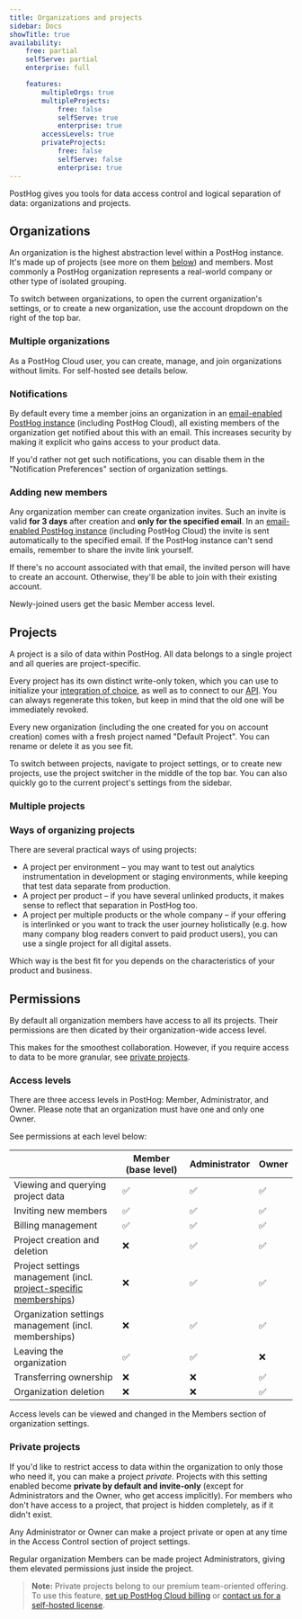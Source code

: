 ```yaml
---
title: Organizations and projects
sidebar: Docs
showTitle: true
availability:
    free: partial
    selfServe: partial
    enterprise: full

    features:
        multipleOrgs: true
        multipleProjects:
            free: false
            selfServe: true
            enterprise: true
        accessLevels: true
        privateProjects:
            free: false
            selfServe: false
            enterprise: true
---
```


PostHog gives you tools for data access control and logical separation of data: organizations and projects.

## Organizations

An organization is the highest abstraction level within a PostHog instance. It's made up of projects (see more on them [below](#projects)) and members.
Most commonly a PostHog organization represents a real-world company or other type of isolated grouping.

To switch between organizations, to open the current organization's settings, or to create a new organization, use the account dropdown on the right of the top bar.

### Multiple organizations

<FeatureAvailability availability={_frontmatter.availability.features.multipleOrgs} />

As a PostHog Cloud user, you can create, manage, and join organizations without limits. For self-hosted see details below.

### Notifications

By default every time a member joins an organization in an [email-enabled PostHog instance](/docs/self-host/configure/email) (including PostHog Cloud), all existing members of the organization get notified about this with an email. This increases security by making it explicit who gains access to your product data.

If you'd rather not get such notifications, you can disable them in the "Notification Preferences" section of organization settings.

### Adding new members

Any organization member can create organization invites. Such an invite is valid **for 3 days** after creation and **only for the specified email**.
In an [email-enabled PostHog instance](/docs/self-host/configure/email) (including PostHog Cloud) the invite is sent automatically to the specified email. If the PostHog instance can't send emails, remember to share the invite link yourself.

If there's no account associated with that email, the invited person will have to create an account. Otherwise, they'll be able to join with their existing account.

Newly-joined users get the basic Member access level.

## Projects

A project is a silo of data within PostHog. All data belongs to a single project and all queries are project-specific.

Every project has its own distinct write-only token, which you can use to initialize your [integration of choice](/docs/integrate), as well as to connect to our [API](/docs/api). You can always regenerate this token, but keep in mind that the old one will be immediately revoked.

Every new organization (including the one created for you on account creation) comes with a fresh project named "Default Project". You can rename or delete it as you see fit.

To switch between projects, navigate to project settings, or to create new projects, use the project switcher in the middle of the top bar. You can also quickly go to the current project's settings from the sidebar.

### Multiple projects

<FeatureAvailability availability={_frontmatter.availability.features.multipleProjects} />

### Ways of organizing projects

There are several practical ways of using projects:

-   A project per environment – you may want to test out analytics instrumentation in development or staging environments, while keeping that test data separate from production.
-   A project per product – if you have several unlinked products, it makes sense to reflect that separation in PostHog too.
-   A project per multiple products or the whole company – if your offering is interlinked or you want to track the user journey holistically (e.g. how many company blog readers convert to paid product users), you can use a single project for all digital assets.

Which way is the best fit for you depends on the characteristics of your product and business.

## Permissions

By default all organization members have access to all its projects. Their permissions are then dicated by their organization-wide access level.

This makes for the smoothest collaboration. However, if you require access to data to be more granular, see [private projects](#private-projects).

### Access levels

<FeatureAvailability availability={_frontmatter.availability.features.accessLevels} />

There are three access levels in PostHog: Member, Administrator, and Owner.
Please note that an organization must have one and only one Owner.

See permissions at each level below:

|                                                                                       | Member (base level) | Administrator | Owner |
| ------------------------------------------------------------------------------------- | ------------------- | ------------- | ----- |
| Viewing and querying project data                                                     | ✅                  | ✅            | ✅    |
| Inviting new members                                                                  | ✅                  | ✅            | ✅    |
| Billing management                                                                    | ✅                  | ✅            | ✅    |
| Project creation and deletion                                                         | ❌                  | ✅            | ✅    |
| Project settings management (incl. [project-specific memberships](#private-projects)) | ❌                  | ✅            | ✅    |
| Organization settings management (incl. memberships)                                  | ❌                  | ✅            | ✅    |
| Leaving the organization                                                              | ✅                  | ✅            | ❌    |
| Transferring ownership                                                                | ❌                  | ❌            | ✅    |
| Organization deletion                                                                 | ❌                  | ❌            | ✅    |

Access levels can be viewed and changed in the Members section of organization settings.

### Private projects

<FeatureAvailability availability={_frontmatter.availability.features.privateProjects} />

If you'd like to restrict access to data within the organization to only those who need it, you can make a project _private_. Projects with this setting enabled become **private by default and invite-only** (except for Administrators and the Owner, who get access implicitly). For members who don't have access to a project, that project is hidden completely, as if it didn't exist.

Any Administrator or Owner can make a project private or open at any time in the Access Control section of project settings.

Regular organization Members can be made project Administrators, giving them elevated permissions just inside the project.

> **Note:** Private projects belong to our premium team-oriented offering. To use this feature, [set up PostHog Cloud billing](https://app.posthog.com/organization/billing) or [contact us for a self-hosted license](/pricing).
